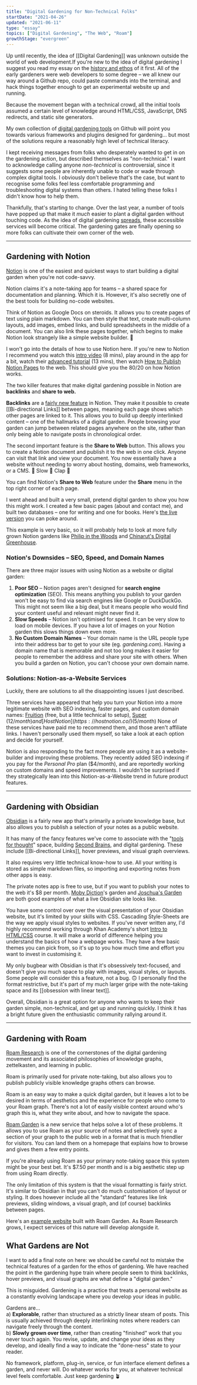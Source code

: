 ```yaml
---
title: "Digital Gardening for Non-Technical Folks"
startDate: "2021-04-26"
updated: "2021-06-11"
type: "essay"
topics: ["Digital Gardening", "The Web", "Roam"]
growthStage: "evergreen"
---
```


<IntroParagraph>

Up until recently, the idea of [[Digital Gardening]] was unknown outside the world of web development.<Footnote idName={1}>If you're new to the idea of digital gardening I suggest you read my essay on the [history and ethos](/garden-history) of it first.</Footnote> All of the early gardeners were web developers to some degree – we all knew our way around a Github repo, could paste commands into the terminal, and hack things together enough to get an experimental website up and running.

</IntroParagraph>

Because the movement began with a technical crowd, all the initial tools assumed a certain level of knowledge around HTML/CSS, JavaScript, DNS redirects, and static site generators.

My own collection of [digital gardening tools](https://github.com/MaggieAppleton/digital-gardeners) on Github will point you towards various frameworks and plugins designed for gardening... but most of the solutions require a reasonably high level of technical literacy.

I kept receiving messages from folks who desperately wanted to get in on the gardening action, but described themselves as "non-technical." <Footnote idName={2}>I want to acknowledge calling anyone _non-technical_ is controversial, since it suggests some people are inherently unable to code or wade through complex digital tools. I obviously don't believe that's the case, but want to recognise some folks feel less comfortable programming and troubleshooting digital systems than others.</Footnote> I hated telling these folks I didn't know how to help them.

Thankfully, that's starting to change. Over the last year, a number of tools have popped up that make it _much_ easier to plant a digital garden without touching code. As the idea of digital gardening [spreads](https://www.technologyreview.com/2020/09/03/1007716/digital-gardens-let-you-cultivate-your-own-little-bit-of-the-internet/), these accessible services will become critical. The gardening gates are finally opening so more folks can cultivate their own corner of the web.

---

## Gardening with Notion

[Notion](https://www.notion.so/) is one of the easiest and quickest ways to start building a digital garden when you're not code-savvy.

Notion claims it's a note-taking app for teams – a shared space for documentation and planning. Which it is. However, it's also secretly one of the best tools for building no-code websites.

<ImageFrame
    alt="The Notion homepage which presents itself as a notes app for teams"
    showalt
    width="1000px"
    src="https://res.cloudinary.com/dxj9qr5gj/image/upload/c_scale,f_auto,q_auto:good,w_1200/v1622718832/maggieappleton.com/notes/nontechnical-gardening/notionhome_td8vd5_shrink_c6pnkg.png"
/>

Think of Notion as Google Docs on steroids. It allows you to create pages of text using plain markdown. You can then style that text, create multi-column layouts, add images, embed links, and build spreadsheets in the middle of a document. You can also link these pages together, which begins to make Notion look strangely like a simple website builder. 🤔

I won't go into the details of how to use Notion here. If you're new to Notion I recommend you watch this [intro video](https://www.notion.so/guides/notion-training-the-basics) (8 mins), play around in the app for a bit, watch their [advanced tutorial](https://www.notion.so/guides/notion-training-advanced) (13 mins), then watch [How to Publish Notion Pages](https://www.notion.so/guides/publish-notion-pages-to-the-web) to the web. This should give you the 80/20 on how Notion works.

The two killer features that make digital gardening possible in Notion are **backlinks** and **share to web.**

**Backlinks** are a [fairly new feature](https://www.notion.so/guides/creating-links-and-backlinks) in Notion. They make it possible to create [[Bi-directional Links]] between pages, meaning each page shows which other pages are linked to it. This allows you to build up deeply interlinked content – one of the hallmarks of a digital garden. People browsing your garden can jump between related pages anywhere on the site, rather than only being able to navigate posts in chronological order.

<ImageFrame
    width="1000px"
    showalt
    alt="Backlinks in Notion show up right underneath the title of a page"
    src="https://res.cloudinary.com/dxj9qr5gj/image/upload/c_scale,f_auto,q_auto:good,w_1200/v1622718954/maggieappleton.com/notes/nontechnical-gardening/roam-backlink_shrink_vjkwyj.png"
/>

The second important feature is the **Share to Web** button. This allows you to create a Notion document and publish it to the web in one click. Anyone can visit that link and view your document. You now essentially have a website without needing to worry about hosting, domains, web frameworks, or a CMS. 👏 Slow 👏 Clap 👏

You can find Notion's **Share to Web** feature under the **Share** menu in the top right corner of each page.

<ImageFrame
    width="1000px"
    showalt
    alt="An example of where to find Notion's 'Share to Web' settings"
    src="https://res.cloudinary.com/dxj9qr5gj/image/upload/c_scale,f_auto,q_auto:good,w_1200/v1623402131/maggieappleton.com/notes/nontechnical-gardening/roam-garden-share_shrink_shrink_kwlpxi.png"
/>

I went ahead and built a very small, pretend digital garden to show you how this might work. I created a few basic pages (about and contact me), and built two databases – one for writing and one for books. Here's [the live version](https://www.notion.so/Maggie-s-Pretend-Garden-ad29880fed054ba1a0872d3e06252f81) you can poke around.

<ImageFrame
    width="1000px"
    src="https://res.cloudinary.com/dxj9qr5gj/image/upload/c_scale,f_auto,q_auto:good,w_1200/v1622718505/maggieappleton.com/notes/nontechnical-gardening/roam-fake-garden_qvgrrz_shrink_oodv8u.png"
    alt="My example digital garden in Notion"
    showalt
/>

This example is very basic, so it will probably help to look at more fully grown Notion gardens like [Philip in the Woods](https://philipb.cc/) and [Chinarut's Digital Greenhouse](https://www.notion.so/Chinarut-s-Digital-Greenhouse-9b31c7ba8efc4bf9adcfa17a38c841ff).

<Halfspacer />

### Notion's Downsides – SEO, Speed, and Domain Names

There are three major issues with using Notion as a website or digital garden:

1. **Poor SEO** – Notion pages aren't designed for **search engine optimization** (SEO). This means anything you publish to your garden won't be easy to find via search engines like Google or DuckDuckGo. This might not seem like a big deal, but it means people who would find your content useful and relevant might never find it.
2. **Slow Speeds** – Notion isn't optimised for speed. It can be very slow to load on mobile devices. If you have a lot of images on your Notion garden this slows things down even more.
3. **No Custom Domain Names** – Your domain name is the URL people type into their address bar to get to your site (eg. _gardening.com_). Having a domain name that is memorable and not too long makes it easier for people to remember the address and share your site with others. When you build a garden on Notion, you can't choose your own domain name.

### Solutions: Notion-as-a-Website Services

Luckily, there are solutions to all the disappointing issues I just described.

Three services have appeared that help you turn your Notion into a more legitimate website with SEO indexing, faster pages, and custom domain names: [Fruition](https://fruitionsite.com/) (free, but a little technical to setup), [Super](https://super.so/) ($12/month) and [Host Notion](https://hostnotion.co/) ($5/month) <Footnote idName={3}>None of these services have paid me to recommend them, and those aren't affiliate links. I haven't personally used them myself, so take a look at each option and decide for yourself.</Footnote>

Notion is also responding to the fact more people are using it as a website-builder and improving these problems. They recently added SEO indexing if you pay for the _Personal Pro_ plan ($4/month), and are reportedly working on custom domains and speed improvements. I wouldn't be surprised if they strategically lean into this Notion-as-a-Website trend in future product features.

---

## Gardening with Obsidian

[Obsidian](https://obsidian.md/) is a fairly new app that's primarily a private knowledge base, but also allows you to publish a selection of your notes as a public website.

It has many of the fancy features we've come to associate with the "[tools for thought](https://mitpress.mit.edu/books/tools-thought)" space, building [Second Brains](/basb), and digital gardening. These include [[Bi-directional Links]], hover previews, and visual graph overviews.

<ImageFrame
    showalt
    alt="What the Obsidian desktop app looks like with markdown notes and a visual graph"
    width="1100px"
    src="https://res.cloudinary.com/dxj9qr5gj/image/upload/c_scale,f_auto,q_auto:good,w_1200/v1620631584/maggieappleton.com/notes/nontechnical-gardening/obsidian-home_wsyxt1.png"
/>

It also requires very little technical know-how to use. All your writing is stored as simple markdown files, so importing and exporting notes from other apps is easy.

The private notes app is free to use, but if you want to publish your notes to the web it's $8 per month. [Moby Diction](https://publish.obsidian.md/mobydiction/notes/_About)'s garden and [Joschua's Garden](https://joschuasgarden.com/) are both good examples of what a live Obsidian site looks like.

<ImageFrame
    showalt
    alt="What a live obsidian website looks like"
    width="1100px"
    src="https://res.cloudinary.com/dxj9qr5gj/image/upload/c_scale,f_auto,q_auto:good,w_1200/v1620562494/maggieappleton.com/notes/nontechnical-gardening/joschua.png"
/>

You have some control over over the visual presentation of your Obsidian website, but it's limited by your skills with CSS. <Footnote idName={4}>Cascading Style-Sheets are the way we apply visual styles to websites. If you've never written any, I'd highly recommend working through Khan Academy's short [Intro to HTML/CSS](https://www.khanacademy.org/computing/computer-programming/html-css) course. It will make a world of difference helping you understand the basics of how a webpage works.</Footnote> They have a few basic themes you can pick from, so it's up to you how much time and effort you want to invest in customising it.

My only bugbear with Obsidian is that it's obsessively text-focused, and doesn't give you much space to play with images, visual styles, or layouts. Some people will consider this a feature, not a bug. 🙃 I personally find the format restrictive, but it's part of my much larger gripe with the note-taking space and its [[obsession with linear text]].

Overall, Obsidian is a great option for anyone who wants to keep their garden simple, non-technical, and get up and running quickly. I think it has a bright future given the enthusiastic community rallying around it.

---

## Gardening with Roam

[Roam Research](https://roamresearch.com/) is one of the cornerstones of the digital gardening movement and its associated philosophies of knowledge graphs, zettelkasten, and learning in public.

Roam is primarily used for private note-taking, but also allows you to publish publicly visible knowledge graphs others can browse.

<ImageFrame
    src="https://res.cloudinary.com/dxj9qr5gj/image/upload/c_scale,f_auto,q_auto:good,w_1200/v1623401197/maggieappleton.com/notes/nontechnical-gardening/roamsharesettings_hg3gzm.png"
    alt="The Roam settings panel where you can select who can read or edit a graph"
    showalt
    width="1000px"
/>

Roam is an easy way to make a quick digital garden, but it leaves a lot to be desired in terms of aesthetics and the experience for people who come to your Roam graph. There's not a lot of easily visible context around who's graph this is, what they write about, and how to navigate the space.

[Roam Garden](https://roam.garden/) is a new service that helps solve a lot of these problems. It allows you to use Roam as your source of notes and selectively sync a section of your graph to the public web in a format that is much friendlier for visitors. You can land them on a homepage that explains how to browse and gives them a few entry points.

If you're already using Roam as your primary note-taking space this system might be your best bet. It's $7.50 per month and is a big aesthetic step up from using Roam directly.

<ImageFrame
    showalt
    alt="The standard layout of a website built with Roam Garden"
    width="1100px"
    src="https://res.cloudinary.com/dxj9qr5gj/image/upload/c_scale,f_auto,q_auto:best,w_1200/v1622718841/maggieappleton.com/notes/nontechnical-gardening/roam-garden_rcuvdi_shrink_wvm5mv.png"
/>

The only limitation of this system is that the visual formatting is fairly strict. It's similar to Obsidian in that you can't do much customisation of layout or styling. It does however include all the "standard" features like link previews, sliding windows, a visual graph, and (of course) backlinks between pages.

Here's an [example website](https://vlad.roam.garden/) built with Roam Garden. As Roam Research grows, I expect services of this nature will develop alongside it.

<Halfspacer />

## What Gardens are Not

I want to add a final note on here: we should be careful not to mistake the technical features of a garden for the ethos of gardening. We have reached the point in the gardening hype train where people seem to think backlinks, hover previews, and visual graphs are what define a "digital garden."

This is misguided. Gardening is a practice that treats a personal website as a constantly evolving landscape where you develop your ideas in public.

Gardens are...  
a) **Explorable**, rather than structured as a strictly linear steam of posts. This is usually achieved through deeply interlinking notes where readers can navigate freely through the content.  
b) **Slowly grown over time**, rather than creating "finished" work that you never touch again. You revise, update, and change your ideas as they develop, and ideally find a way to indicate the "done-ness" state to your reader.

No framework, platform, plug-in, service, or fun interface element defines a garden, and never will. Do whatever works for you, at whatever technical level feels comfortable. Just keep gardening <span role="img">🪴</span>
